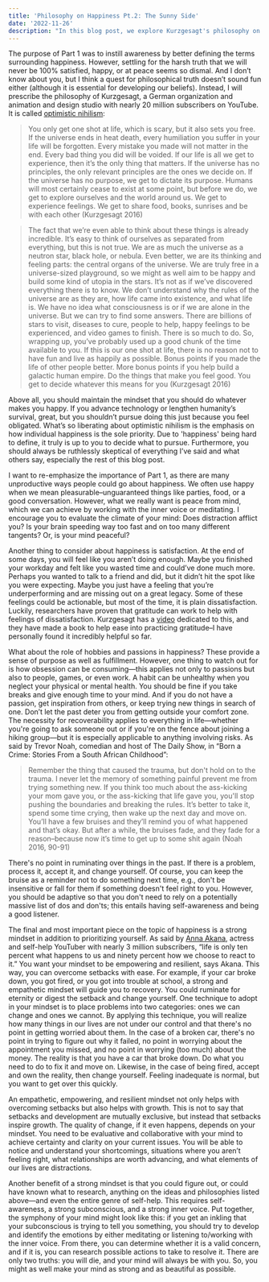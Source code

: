 ```yaml
---
title: 'Philosophy on Happiness Pt.2: The Sunny Side'
date: '2022-11-26'
description: "In this blog post, we explore Kurzgesagt's philosophy on happiness and the importance of having a strong mindset. Discover how adopting a positive and resilient outlook on life can lead to greater fulfillment and satisfaction. Find out why it's important to focus on the things that truly matter and let go of negative thoughts and behaviors. Kurzgesagt's insights offer a refreshing and thought-provoking perspective on the pursuit of happiness."
---
```


The purpose of Part 1 was to instill awareness by better defining the terms surrounding happiness. However, settling for the harsh truth that we will never be 100% satisfied, happy, or at peace seems so dismal. And I don’t know about you, but I think a quest for philosophical truth doesn’t sound fun either (although it is essential for developing our beliefs). Instead, I will prescribe the philosophy of Kurzgesagt, a German organization and animation and design studio with nearly 20 million subscribers on YouTube. It is called [optimistic nihilism](https://youtu.be/MBRqu0YOH14):

> You only get one shot at life, which is scary, but it also sets you free. If the universe ends in heat death, every humiliation you suffer in your life will be forgotten. Every mistake you made will not matter in the end. Every bad thing you did will be voided. If our life is all we get to experience, then it’s the only thing that matters. If the universe has no principles, the only relevant principles are the ones we decide on. If the universe has no purpose, we get to dictate its purpose. Humans will most certainly cease to exist at some point, but before we do, we get to explore ourselves and the world around us. We get to experience feelings. We get to share food, books, sunrises and be with each other ​​(Kurzgesagt 2016)

> The fact that we’re even able to think about these things is already incredible. It’s easy to think of ourselves as separated from everything, but this is not true. We are as much the universe as a neutron star, black hole, or nebula. Even better, we are its thinking and feeling parts: the central organs of the universe. We are truly free in a universe-sized playground, so we might as well aim to be happy and build some kind of utopia in the stars. It’s not as if we’ve discovered everything there is to know. We don’t understand why the rules of the universe are as they are, how life came into existence, and what life is. We have no idea what consciousness is or if we are alone in the universe. But we can try to find some answers. There are billions of stars to visit, diseases to cure, people to help, happy feelings to be experienced, and video games to finish. There is so much to do. So, wrapping up, you’ve probably used up a good chunk of the time available to you. If this is our one shot at life, there is no reason not to have fun and live as happily as possible. Bonus points if you made the life of other people better. More bonus points if you help build a galactic human empire. Do the things that make you feel good. You get to decide whatever this means for you (Kurzgesagt 2016)

Above all, you should maintain the mindset that you should do whatever makes you happy. If you advance technology or lengthen humanity’s survival, great, but you shouldn’t pursue doing this just because you feel obligated. What’s so liberating about optimistic nihilism is the emphasis on how individual happiness is the sole priority. Due to 'happiness' being hard to define, it truly is up to you to decide what to pursue. Furthermore, you should always be ruthlessly skeptical of everything I’ve said and what others say, especially the rest of this blog post.

I want to re-emphasize the importance of Part 1, as there are many unproductive ways people could go about happiness. We often use happy when we mean pleasurable–unguaranteed things like parties, food, or a good conversation. However, what we really want is peace from mind, which we can achieve by working with the inner voice or meditating. I encourage you to evaluate the climate of your mind: Does distraction afflict you? Is your brain speeding way too fast and on too many different tangents? Or, is your mind peaceful?

Another thing to consider about happiness is satisfaction. At the end of some days, you will feel like you aren’t doing enough. Maybe you finished your workday and felt like you wasted time and could’ve done much more. Perhaps you wanted to talk to a friend and did, but it didn’t hit the spot like you were expecting. Maybe you just have a feeling that you’re underperforming and are missing out on a great legacy. Some of these feelings could be actionable, but most of the time, it is plain dissatisfaction. Luckily, researchers have proven that gratitude can work to help with feelings of dissatisfaction. Kurzgesagt has a [video](https://youtu.be/WPPPFqsECz0) dedicated to this, and they have made a book to help ease into practicing gratitude–I have personally found it incredibly helpful so far.

What about the role of hobbies and passions in happiness? These provide a sense of purpose as well as fulfillment. However, one thing to watch out for is how obsession can be consuming—this applies not only to passions but also to people, games, or even work. A habit can be unhealthy when you neglect your physical or mental health. You should be fine if you take breaks and give enough time to your mind. And if you do not have a passion, get inspiration from others, or keep trying new things in search of one. Don’t let the past deter you from getting outside your comfort zone. The necessity for recoverability applies to everything in life—whether you're going to ask someone out or if you're on the fence about joining a hiking group—but it is especially applicable to anything involving risks. As said by Trevor Noah, comedian and host of The Daily Show, in “Born a Crime: Stories From a South African Childhood”:

> Remember the thing that caused the trauma, but don't hold on to the trauma. I never let the memory of something painful prevent me from trying something new. If you think too much about the ass-kicking your mom gave you, or the ass-kicking that life gave you, you'll stop pushing the boundaries and breaking the rules. It’s better to take it, spend some time crying, then wake up the next day and move on. You’ll have a few bruises and they’ll remind you of what happened and that’s okay. But after a while, the bruises fade, and they fade for a reason–because now it’s time to get up to some shit again (Noah 2016, 90-91)

There's no point in ruminating over things in the past. If there is a problem, process it, accept it, and change yourself. Of course, you can keep the bruise as a reminder not to do something next time, e.g., don't be insensitive or fall for them if something doesn't feel right to you. However, you should be adaptive so that you don't need to rely on a potentially massive list of dos and don'ts; this entails having self-awareness and being a good listener.

The final and most important piece on the topic of happiness is a strong mindset in addition to prioritizing yourself. As said by [Anna Akana](https://youtu.be/sDVF040qBBo), actress and self-help YouTuber with nearly 3 million subscribers, “life is only ten percent what happens to us and ninety percent how we choose to react to it.” You want your mindset to be empowering and resilient, says Akana. This way, you can overcome setbacks with ease. For example, if your car broke down, you got fired, or you got into trouble at school, a strong and empathetic mindset will guide you to recovery. You could ruminate for eternity or digest the setback and change yourself. One technique to adopt in your mindset is to place problems into two categories: ones we can change and ones we cannot. By applying this technique, you will realize how many things in our lives are not under our control and that there's no point in getting worried about them. In the case of a broken car, there's no point in trying to figure out why it failed, no point in worrying about the appointment you missed, and no point in worrying (too much) about the money. The reality is that you have a car that broke down. Do what you need to do to fix it and move on. Likewise, in the case of being fired, accept and own the reality, then change yourself. Feeling inadequate is normal, but you want to get over this quickly.

An empathetic, empowering, and resilient mindset not only helps with overcoming setbacks but also helps with growth. This is not to say that setbacks and development are mutually exclusive, but instead that setbacks inspire growth. The quality of change, if it even happens, depends on your mindset. You need to be evaluative and collaborative with your mind to achieve certainty and clarity on your current issues. You will be able to notice and understand your shortcomings, situations where you aren’t feeling right, what relationships are worth advancing, and what elements of our lives are distractions.

Another benefit of a strong mindset is that you could figure out, or could have known what to research, anything on the ideas and philosophies listed above—and even the entire genre of self-help. This requires self-awareness, a strong subconscious, and a strong inner voice. Put together, the symphony of your mind might look like this: if you get an inkling that your subconscious is trying to tell you something, you should try to develop and identify the emotions by either meditating or listening to/working with the inner voice. From there, you can determine whether it is a valid concern, and if it is, you can research possible actions to take to resolve it. There are only two truths: you will die, and your mind will always be with you. So, you might as well make your mind as strong and as beautiful as possible.
